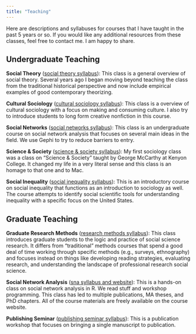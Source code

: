 ```yaml
---
title: "Teaching"
---
```


Here are descriptions and syllabuses for courses that I have taught in the past 5 years or so. If you would like any additional resources from these classes, feel free to contact me. I am happy to share.

## Undergraduate Teaching

**Social Theory** ([social theory syllabus](sybs/theory_2022.pdf)): This class is a general overview of social theory. Several years ago I began moving beyond teaching the class from the traditional historical perspective and now include empirical examples of good contemporary theorizing.

**Cultural Sociology** ([cultural sociology syllabus](sybs/culture_syllabus_2021.pdf)): This class is a overview of cultural sociology with a focus on making and consuming culture. I also try to introduce students to long form creative nonfiction in this course.

**Social Networks** ([social networks syllabus](sybs/sn_syllabus_2022.pdf)): This class is an undergraduate course on social network analysis that focuses on several main ideas in the field. We use Gephi to try to reduce barriers to entry.

**Science & Society** ([science & society syllabus](sybs/syllabus_2020.pdf)): My first sociology class was a class on "Science & Society" taught by George McCarthy at Kenyon College. It changed my life in a very literal sense and this class is an homage to that one and to Mac.

**Social Inequality** ([social inequality syllabus](sybs/207_syllabus_2024.pdf)): This is an introductory course on social inequality that functions as an introduction to sociology as well. The course attempts to identify social scientific tools for understanding inequality with a specific focus on the United States.

## Graduate Teaching

**Graduate Research Methods** ([research methods syllabus](sybs/grad_methods_2023.pdf)): This class introduces graduate students to the logic and practice of social science research. It differs from "traditional" methods courses that spend a good deal of time working through specific methods (e.g., surveys, ethnography) and focuses instead on things like developing reading strategies, evaluating research, and understanding the landscape of professional research social science.

**Social Network Analysis** ([sna syllabus and website](https://github.com/lightsociologist/soc613spr2023)): This is a hands-on class on social network analysis in R. We read stuff and workshop programming. This class has led to multiple publications, MA theses, and PhD chapters. All of the course materials are freely available on the course website.

**Publishing Seminar** ([publishing seminar syllabus](sybs/publishing_syb_2021.pdf)): This is a publication workshop that focuses on bringing a single manuscript to publication.

\
